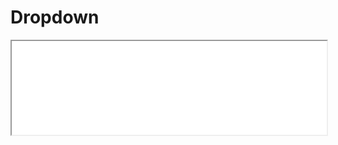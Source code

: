 # Dropdown

<iframe className="comp-preview"
  src="/preview/iframe.html?globals=&args=&id=commons-dropdown--docs&viewMode=docs"
  width="100%"
/>